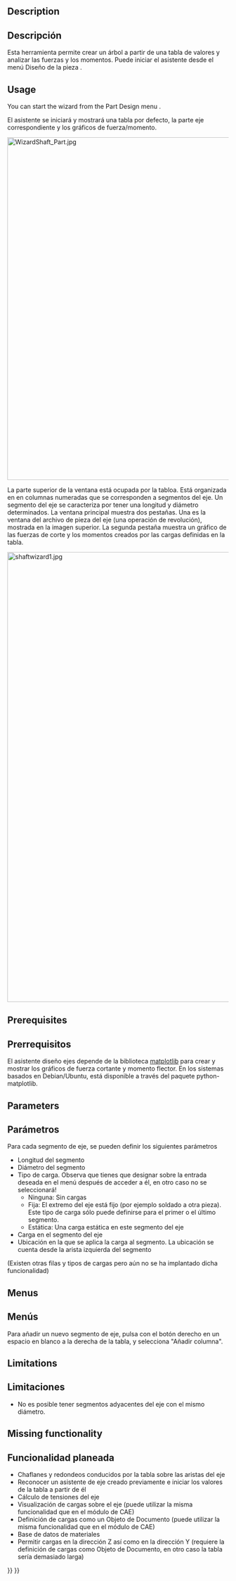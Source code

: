 <languages/>

<div class="mw-translate-fuzzy">
{{Docnav/es
|[[PartDesign_Migrate/es|Migrar]]
|[[PartDesign_InvoluteGear/es|Engranaje Evolvente]]
|[[PartDesign_Workbench/es|DiseñoPiezas]]
|IconL=PartDesign_Migrate.svg
|IconR=PartDesign_InternalExternalGear.svg
|IconC=Workbench_PartDesign.svg
}}
</div>

{{GuiCommand/es
|Name=PartDesign WizardShaft
|Name/es=DiseñoPiezas AsistenteEje
|Workbenches=[[PartDesign_Workbench/es|DiseñoPiezas]]
}}

==Description==

<div class="mw-translate-fuzzy">
==Descripción==
Esta herramienta permite crear un árbol a partir de una tabla de valores y analizar las fuerzas y los momentos. Puede iniciar el asistente desde el menú Diseño de la pieza {{MenuCommand|DiseñoPieza → [[File:PartDesign_WizardShaft.svg|20px]] Asistente Diseño Ejes...}}.
</div> 

==Usage==

You can start the wizard from the Part Design menu {{MenuCommand|Part Design → [[File:PartDesign_WizardShaft.svg|16px]] Shaft design wizard...}}.

El asistente se iniciará y mostrará una tabla por defecto, la parte eje correspondiente y los gráficos de fuerza/momento.

<div class="mw-translate-fuzzy">
[[Image:WizardShaft_Part.jpg|780px]]
{{clear}}
</div>

La parte superior de la ventana está ocupada por la tabloa. Está organizada en en columnas numeradas que se corresponden a segmentos del eje. Un segmento del eje se caracteriza por tener una longitud y diámetro determinados. La ventana principal muestra dos pestañas. Una es la ventana del archivo de pieza del eje (una operación de revolución), mostrada en la imagen superior. La segunda pestaña muestra un gráfico de las fuerzas de corte y los momentos creados por las cargas definidas en la tabla.

<div class="mw-translate-fuzzy">
[[Image:shaftwizard1.jpg|1024px]] 
{{clear}}
</div>

==Prerequisites==

<div class="mw-translate-fuzzy">
==Prerrequisitos==
El asistente diseño ejes depende de la biblioteca [http://matplotlib.org/ matplotlib] para crear y mostrar los gráficos de fuerza cortante y momento flector. En los sistemas basados en Debian/Ubuntu, está disponible a través del paquete python-matplotlib.
</div>

==Parameters==

<div class="mw-translate-fuzzy">
==Parámetros==
Para cada segmento de eje, se pueden definir los siguientes parámetros
* Longitud del segmento
* Diámetro del segmento
* Tipo de carga. Observa que tienes que designar sobre la entrada deseada en el menú después de acceder a él, en otro caso no se seleccionará!
** Ninguna: Sin cargas
** Fija: El extremo del eje está fijo (por ejemplo soldado a otra pieza). Este tipo de carga sólo puede definirse para el primer o el último segmento.
** Estática: Una carga estática en este segmento del eje
* Carga en el segmento del eje
* Ubicación en la que se aplica la carga al segmento. La ubicación se cuenta desde la arista izquierda del segmento
(Existen otras filas y tipos de cargas pero aún no se ha implantado dicha funcionalidad)
</div>

==Menus==

<div class="mw-translate-fuzzy">
==Menús==
Para añadir un nuevo segmento de eje, pulsa con el botón derecho en un espacio en blanco a la derecha de la tabla, y selecciona "Añadir columna".
</div>

==Limitations==

<div class="mw-translate-fuzzy">
==Limitaciones==
* No es posible tener segmentos adyacentes del eje con el mismo diámetro.
</div>

==Missing functionality==

<div class="mw-translate-fuzzy">
==Funcionalidad planeada==

* Chaflanes y redondeos conducidos por la tabla sobre las aristas del eje
* Reconocer un asistente de eje creado previamente e iniciar los valores de la tabla a partir de él
* Cálculo de tensiones del eje
* Visualización de cargas sobre el eje (puede utilizar la misma funcionalidad que en el módulo de CAE)
* Definición de cargas como un Objeto de Documento (puede utilizar la misma funcionalidad que en el módulo de CAE)
* Base de datos de materiales
* Permitir cargas en la dirección Z así como en la dirección Y (requiere la definición de cargas como Objeto de Documento, en otro caso la tabla sería demasiado larga)
</div>


<div class="mw-translate-fuzzy">
{{Docnav/es
|[[PartDesign_Migrate/es|Migrar]]
|[[PartDesign_InvoluteGear/es|Engranaje Revolución]]
|[[PartDesign_Workbench/es|DiseñoPiezas]]
|IconL=PartDesign_Migrate.svg
|IconR=PartDesign_InternalExternalGear.svg
|IconC=Workbench_PartDesign.svg
}}
</div>

{{PartDesign Tools navi{{#translation:}}}}
{{Userdocnavi{{#translation:}}}}